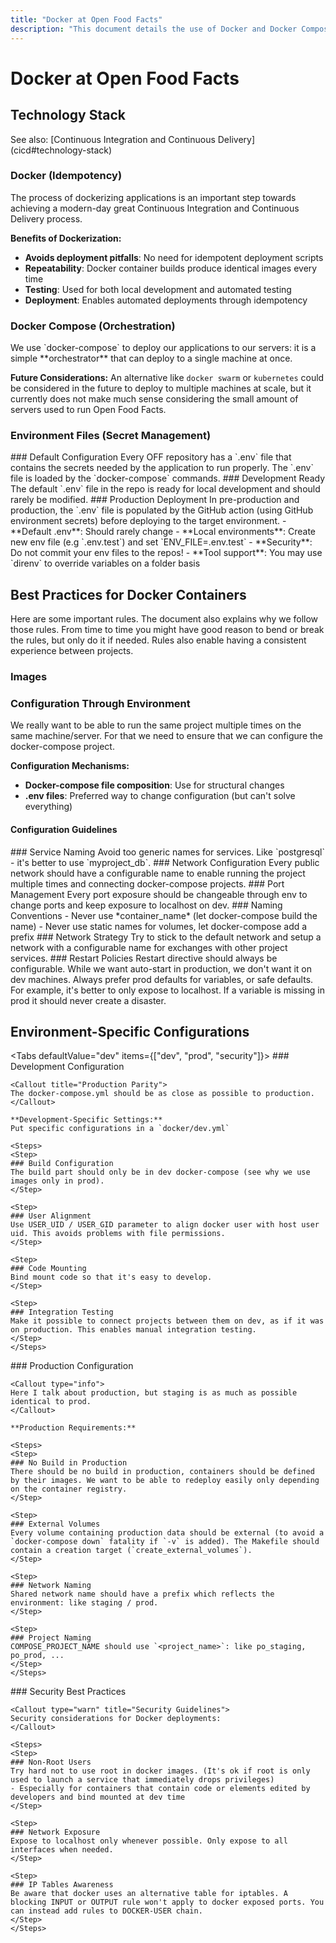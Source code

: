 ```yaml
---
title: "Docker at Open Food Facts"
description: "This document details the use of Docker and Docker Compose at Open Food Facts, covering best practices for containerization, orchestration, and secret management. It also provides guidelines for creating robust and secure Docker images and configurations."
---
```



# Docker at Open Food Facts

## Technology Stack

<Callout title="Related Documentation">
See also: [Continuous Integration and Continuous Delivery](cicd#technology-stack)
</Callout>

### Docker (Idempotency)

<Callout title="Modern CI/CD">
The process of dockerizing applications is an important step towards achieving a modern-day great Continuous Integration and Continuous Delivery process.
</Callout>

**Benefits of Dockerization:**
- **Avoids deployment pitfalls**: No need for idempotent deployment scripts
- **Repeatability**: Docker container builds produce identical images every time
- **Testing**: Used for both local development and automated testing
- **Deployment**: Enables automated deployments through idempotency

<Cards>
  <Card title="Idempotency" description="Ability to re-run deployments multiple times without problems" />
  <Card title="Consistency" description="Same environment across development, testing, and production" />
  <Card title="Isolation" description="Applications run in isolated containers" />
</Cards>

### Docker Compose (Orchestration)

<Callout type="info" title="Simple Orchestration">
We use `docker-compose` to deploy our applications to our servers: it is a simple **orchestrator** that can deploy to a single machine at once.
</Callout>

**Future Considerations:**
An alternative like `docker swarm` or `kubernetes` could be considered in the future to deploy to multiple machines at scale, but it currently does not make much sense considering the small amount of servers used to run Open Food Facts.

### Environment Files (Secret Management)

<Steps>
<Step>
### Default Configuration
Every OFF repository has a `.env` file that contains the secrets needed by the application to run properly. The `.env` file is loaded by the `docker-compose` commands.
</Step>

<Step>
### Development Ready
The default `.env` file in the repo is ready for local development and should rarely be modified.
</Step>

<Step>
### Production Deployment
In pre-production and production, the `.env` file is populated by the GitHub action (using GitHub environment secrets) before deploying to the target environment.
</Step>
</Steps>

<Callout type="warn" title="Important Warnings">
- **Default .env**: Should rarely change
- **Local environments**: Create new env file (e.g `.env.test`) and set `ENV_FILE=.env.test`
- **Security**: Do not commit your env files to the repos!
- **Tool support**: You may use `direnv` to override variables on a folder basis
</Callout>

## Best Practices for Docker Containers

<Callout title="Consistency Rules">
Here are some important rules. The document also explains why we follow those rules. From time to time you might have good reason to bend or break the rules, but only do it if needed. Rules also enable having a consistent experience between projects.
</Callout>

### Images

<Cards>
  <Card title="Official Images" description="If possible use an official image. If you use another image take a look at how it's built." />
  <Card title="Debian Base" description="We try to favor images based on Debian for consistency and manageability" />
  <Card title="Future Proof" description="Important to be future proof and rely on a good base" />
</Cards>

### Configuration Through Environment

<Callout title="Multiple Deployments">
We really want to be able to run the same project multiple times on the same machine/server. For that we need to ensure that we can configure the docker-compose project.
</Callout>

**Configuration Mechanisms:**
- **Docker-compose file composition**: Use for structural changes
- **.env files**: Preferred way to change configuration (but can't solve everything)

#### Configuration Guidelines

<Steps>
<Step>
### Service Naming
Avoid too generic names for services. Like `postgresql` - it's better to use `myproject_db`.
</Step>

<Step>
### Network Configuration
Every public network should have a configurable name to enable running the project multiple times and connecting docker-compose projects.
</Step>

<Step>
### Port Management
Every port exposure should be changeable through env to change ports and keep exposure to localhost on dev.
</Step>

<Step>
### Naming Conventions
- Never use *container_name* (let docker-compose build the name)
- Never use static names for volumes, let docker-compose add a prefix
</Step>

<Step>
### Network Strategy
Try to stick to the default network and setup a network with a configurable name for exchanges with other project services.
</Step>

<Step>
### Restart Policies
Restart directive should always be configurable. While we want auto-start in production, we don't want it on dev machines.
</Step>
</Steps>

<Callout type="success" title="Production Safety">
Always prefer prod defaults for variables, or safe defaults. For example, it's better to only expose to localhost. If a variable is missing in prod it should never create a disaster.
</Callout>

## Environment-Specific Configurations

<Tabs defaultValue="dev" items={["dev", "prod", "security"]}>
  <Tab value="dev">
    ### Development Configuration
    
    <Callout title="Production Parity">
    The docker-compose.yml should be as close as possible to production.
    </Callout>
    
    **Development-Specific Settings:**
    Put specific configurations in a `docker/dev.yml`
    
    <Steps>
    <Step>
    ### Build Configuration
    The build part should only be in dev docker-compose (see why we use images only in prod).
    </Step>
    
    <Step>
    ### User Alignment
    Use USER_UID / USER_GID parameter to align docker user with host user uid. This avoids problems with file permissions.
    </Step>
    
    <Step>
    ### Code Mounting
    Bind mount code so that it's easy to develop.
    </Step>
    
    <Step>
    ### Integration Testing
    Make it possible to connect projects between them on dev, as if it was on production. This enables manual integration testing.
    </Step>
    </Steps>
  </Tab>
  
  <Tab value="prod">
    ### Production Configuration
    
    <Callout type="info">
    Here I talk about production, but staging is as much as possible identical to prod.
    </Callout>
    
    **Production Requirements:**
    
    <Steps>
    <Step>
    ### No Build in Production
    There should be no build in production, containers should be defined by their images. We want to be able to redeploy easily only depending on the container registry.
    </Step>
    
    <Step>
    ### External Volumes
    Every volume containing production data should be external (to avoid a `docker-compose down` fatality if `-v` is added). The Makefile should contain a creation target (`create_external_volumes`).
    </Step>
    
    <Step>
    ### Network Naming
    Shared network name should have a prefix which reflects the environment: like staging / prod.
    </Step>
    
    <Step>
    ### Project Naming
    COMPOSE_PROJECT_NAME should use `<project_name>`: like po_staging, po_prod, ...
    </Step>
    </Steps>
  </Tab>
  
  <Tab value="security">
    ### Security Best Practices
    
    <Callout type="warn" title="Security Guidelines">
    Security considerations for Docker deployments:
    </Callout>
    
    <Steps>
    <Step>
    ### Non-Root Users
    Try hard not to use root in docker images. (It's ok if root is only used to launch a service that immediately drops privileges)
    - Especially for containers that contain code or elements edited by developers and bind mounted at dev time
    </Step>
    
    <Step>
    ### Network Exposure
    Expose to localhost only whenever possible. Only expose to all interfaces when needed.
    </Step>
    
    <Step>
    ### IP Tables Awareness
    Be aware that docker uses an alternative table for iptables. A blocking INPUT or OUTPUT rule won't apply to docker exposed ports. You can instead add rules to DOCKER-USER chain.
    </Step>
    </Steps>
  </Tab>
</Tabs>

<Card
  title="Infrastructure Issue"
  href="https://github.com/openfoodfacts/openfoodfacts-infrastructure/issues/146"
  description="See related infrastructure issue for more details"
/>
